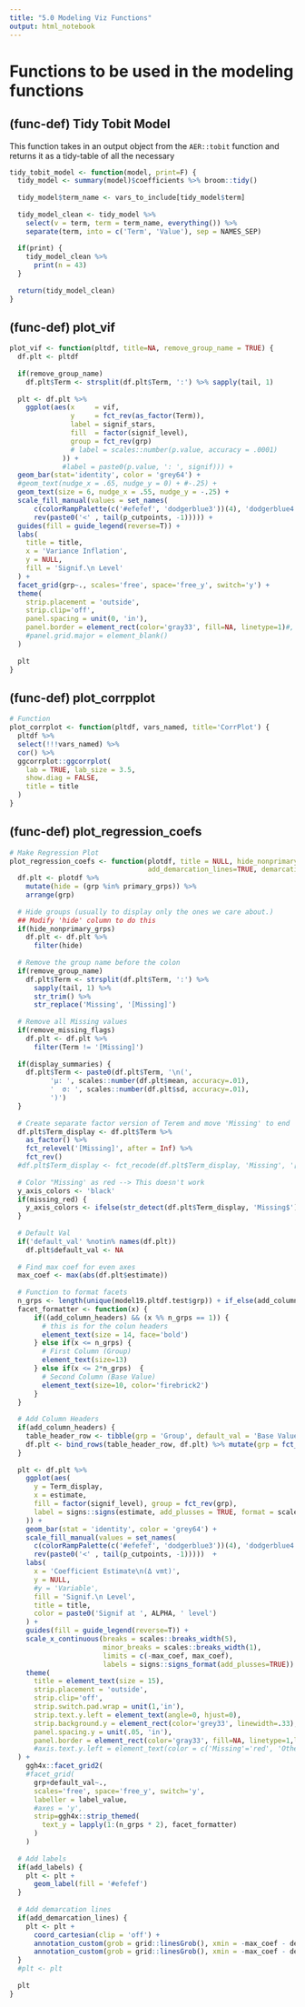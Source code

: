 ```yaml
---
title: "5.0 Modeling Viz Functions"
output: html_notebook
---
```


# Functions to be used in the modeling functions


## (func-def) Tidy Tobit Model
This function takes in an output object from the `AER::tobit` function and returns it as a tidy-table of all the necessary 

```r
tidy_tobit_model <- function(model, print=F) {
  tidy_model <- summary(model)$coefficients %>% broom::tidy()
  
  tidy_model$term_name <- vars_to_include[tidy_model$term]
  
  tidy_model_clean <- tidy_model %>% 
    select(v = term, term = term_name, everything()) %>%
    separate(term, into = c('Term', 'Value'), sep = NAMES_SEP)
  
  if(print) {
    tidy_model_clean %>%
      print(n = 43)
  }
  
  return(tidy_model_clean)
}
```


## (func-def) plot_vif 
```r
plot_vif <- function(pltdf, title=NA, remove_group_name = TRUE) {
  df.plt <- pltdf
  
  if(remove_group_name) 
    df.plt$Term <- strsplit(df.plt$Term, ':') %>% sapply(tail, 1)
      
  plt <- df.plt %>%
    ggplot(aes(x     = vif, 
               y     = fct_rev(as_factor(Term)), 
               label = signif_stars,
               fill  = factor(signif_level),
               group = fct_rev(grp)
               # label = scales::number(p.value, accuracy = .0001)
             )) + 
             #label = paste0(p.value, ': ', signif))) +
  geom_bar(stat='identity', color = 'grey64') +
  #geom_text(nudge_x = .65, nudge_y = 0) + #-.25) + 
  geom_text(size = 6, nudge_x = .55, nudge_y = -.25) + 
  scale_fill_manual(values = set_names(
      c(colorRampPalette(c('#efefef', 'dodgerblue3'))(4), 'dodgerblue4'), 
      rev(paste0('<' , tail(p_cutpoints, -1))))) + 
  guides(fill = guide_legend(reverse=T)) + 
  labs(
    title = title,
    x = 'Variance Inflation',
    y = NULL,
    fill = 'Signif.\n Level'
  ) + 
  facet_grid(grp~., scales='free', space='free_y', switch='y') + 
  theme(
    strip.placement = 'outside',
    strip.clip='off',
    panel.spacing = unit(0, 'in'), 
    panel.border = element_rect(color='gray33', fill=NA, linetype=1)#,
    #panel.grid.major = element_blank()
  )
  
  plt
}
```

## (func-def) plot_corrpplot
```r
# Function
plot_corrplot <- function(pltdf, vars_named, title='CorrPlot') {
  pltdf %>%
  select(!!!vars_named) %>%
  cor() %>%
  ggcorrplot::ggcorrplot(
    lab = TRUE, lab_size = 3.5,
    show.diag = FALSE,
    title = title
  )
}
```

## (func-def) plot_regression_coefs
```r
# Make Regression Plot
plot_regression_coefs <- function(plotdf, title = NULL, hide_nonprimary_grps = FALSE, primary_grps = c('Built-Env.'), remove_missing_flags=FALSE, display_summaries=FALSE, remove_group_name=TRUE, add_labels=FALSE, missing_red=TRUE, add_column_headers=TRUE,
                                  add_demarcation_lines=TRUE, demarcation_offset=13) {
  df.plt <- plotdf %>%
    mutate(hide = (grp %in% primary_grps)) %>%
    arrange(grp)
  
  # Hide groups (usually to display only the ones we care about.)
  ## Modify 'hide' column to do this
  if(hide_nonprimary_grps)
    df.plt <- df.plt %>% 
      filter(hide)
  
  # Remove the group name before the colon
  if(remove_group_name) 
    df.plt$Term <- strsplit(df.plt$Term, ':') %>% 
      sapply(tail, 1) %>% 
      str_trim() %>%
      str_replace('Missing', '[Missing]')
  
  # Remove all Missing values
  if(remove_missing_flags)
    df.plt <- df.plt %>%
      filter(Term != '[Missing]')
  
  if(display_summaries) {
    df.plt$Term <- paste0(df.plt$Term, '\n(',
          'µ: ', scales::number(df.plt$mean, accuracy=.01), 
          '  σ: ', scales::number(df.plt$sd, accuracy=.01),
          ')')
  }
  
  # Create separate factor version of Terem and move 'Missing' to end
  df.plt$Term_display <- df.plt$Term %>% 
    as_factor() %>% 
    fct_relevel('[Missing]', after = Inf) %>% 
    fct_rev()
  #df.plt$Term_display <- fct_recode(df.plt$Term_display, 'Missing', '[Missing]')
  
  # Color "Missing' as red --> This doesn't work
  y_axis_colors <- 'black'
  if(missing_red) {
    y_axis_colors <- ifelse(str_detect(df.plt$Term_display, 'Missing$'), 'firebrick3', 'black')
  }
  
  # Default Val
  if('default_val' %notin% names(df.plt))
    df.plt$default_val <- NA
  
  # Find max coef for even axes
  max_coef <- max(abs(df.plt$estimate))
  
  # Function to format facets
  n_grps <- length(unique(model19.pltdf.test$grp)) + if_else(add_column_headers, 1, 0)
  facet_formatter <- function(x) {
      if((add_column_headers) && (x %% n_grps == 1)) {
        # this is for the colun headers
        element_text(size = 14, face='bold')
      } else if(x <= n_grps) {
        # First Column (Group)
        element_text(size=13) 
      } else if(x <= 2*n_grps)  {
        # Second Column (Base Value) 
        element_text(size=10, color='firebrick2')
      }
  }
  
  # Add Column Headers
  if(add_column_headers) {
    table_header_row <- tibble(grp = 'Group', default_val = 'Base Value', Term = NA, estimate = 0, signif_stars = noquote(''), signif_level = noquote('<1)'))
    df.plt <- bind_rows(table_header_row, df.plt) %>% mutate(grp = fct_inorder(grp))
  }
  
  plt <- df.plt %>%
    ggplot(aes(
      y = Term_display, 
      x = estimate, 
      fill = factor(signif_level), group = fct_rev(grp),
      label = signs::signs(estimate, add_plusses = TRUE, format = scales::number_format(accuracy=.001))
    )) + 
    geom_bar(stat = 'identity', color = 'grey64') + 
    scale_fill_manual(values = set_names(
      c(colorRampPalette(c('#efefef', 'dodgerblue3'))(4), 'dodgerblue4'), 
      rev(paste0('<' , tail(p_cutpoints, -1)))))  + 
    labs(
      x = 'Coefficient Estimate\n(Δ vmt)',
      y = NULL,
      #y = 'Variable',
      fill = 'Signif.\n Level',
      title = title,
      color = paste0('Signif at ', ALPHA, ' level')
    ) + 
    guides(fill = guide_legend(reverse=T)) + 
    scale_x_continuous(breaks = scales::breaks_width(5), 
                       minor_breaks = scales::breaks_width(1), 
                       limits = c(-max_coef, max_coef),
                       labels = signs::signs_format(add_plusses=TRUE)) + 
    theme(
      title = element_text(size = 15),
      strip.placement = 'outside',
      strip.clip='off',
      strip.switch.pad.wrap = unit(1,'in'),
      strip.text.y.left = element_text(angle=0, hjust=0),
      strip.background.y = element_rect(color='grey33', linewidth=.33),
      panel.spacing.y = unit(.05, 'in'), 
      panel.border = element_rect(color='gray33', fill=NA, linetype=1,linewidth = unit(.5, 'in')),
      #axis.text.y.left = element_text(color = c('Missing'='red', 'Other'='black'))
  ) +
    ggh4x::facet_grid2(
    #facet_grid(
      grp+default_val~., 
      scales='free', space='free_y', switch='y', 
      labeller = label_value, 
      #axes = 'y', 
      strip=ggh4x::strip_themed(
        text_y = lapply(1:(n_grps * 2), facet_formatter)
      )
    )
  
  # Add labels
  if(add_labels) {
    plt <- plt + 
      geom_label(fill = '#efefef')
  }
    
  # Add demarcation lines
  if(add_demarcation_lines) {
    plt <- plt + 
      coord_cartesian(clip = 'off') + 
      annotation_custom(grob = grid::linesGrob(), xmin = -max_coef - demarcation_offset, xmax = -max_coef + 5, ymin = .4, ymax = .4) + 
      annotation_custom(grob = grid::linesGrob(), xmin = -max_coef - demarcation_offset, xmax = max_coef, ymin = .055, ymax = .055)
  }
  #plt <- plt
    
  plt
}
```